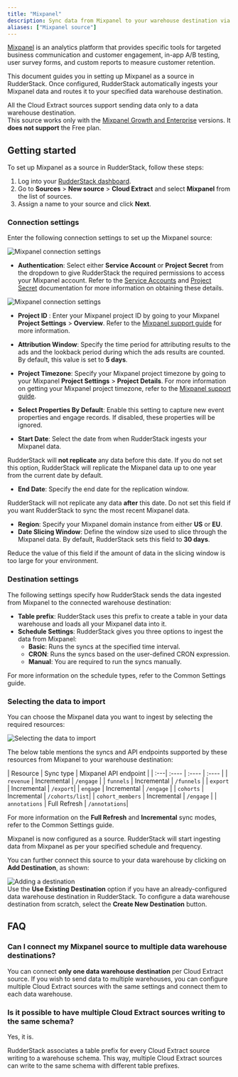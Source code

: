 ```yaml
---
title: "Mixpanel"
description: Sync data from Mixpanel to your warehouse destination via RudderStack.
aliases: ["Mixpanel source"]
---
```


[Mixpanel](https://mixpanel.com/) is an analytics platform that provides specific tools for targeted business communication and customer engagement, in-app A/B testing, user survey forms, and custom reports to measure customer retention.

This document guides you in setting up Mixpanel as a source in RudderStack. Once configured, RudderStack automatically ingests your Mixpanel data and routes it to your specified data warehouse destination.

<div class="warningBlock">
All the Cloud Extract sources support sending data only to a <Link to="/destinations/warehouse-destinations/">data warehouse destination</Link>.
</div>

<div class="warningBlock">
This source works only with the <a href="https://mixpanel.com/pricing/">Mixpanel Growth and Enterprise</a> versions. It <strong>does not support</strong> the Free plan.
</div>

## Getting started

To set up Mixpanel as a source in RudderStack, follow these steps:

1. Log into your [RudderStack dashboard](https://app.rudderstack.com/).
2. Go to **Sources** > **New source** > **Cloud Extract** and select **Mixpanel** from the list of sources.
3. Assign a name to your source and click **Next**.

### Connection settings

Enter the following connection settings to set up the Mixpanel source:

<img src="../../assets/cloud-extract-sources/mixpanel-authentication.png" alt="Mixpanel connection settings" />

- **Authentication**: Select either **Service Account** or **Project Secret** from the dropdown to give RudderStack the required permissions to access your Mixpanel account. Refer to the [Service Accounts](https://developer.mixpanel.com/reference/service-accounts) and [Project Secret](https://developer.mixpanel.com/reference/project-secret) documentation for more information on obtaining these details.

<img src="../../assets/cloud-extract-sources/mixpanelv2-connection-settings.png" alt="Mixpanel connection settings" />

- **Project ID** : Enter your Mixpanel project ID by going to your Mixpanel **Project Settings** > **Overview**. Refer to the <a href="https://help.mixpanel.com/hc/en-us/articles/115004490503-Project-Settings#project-id">Mixpanel support guide</a> for more information.
- **Attribution Window**: Specify the time period for attributing results to the ads and the lookback period during which the ads results are counted. By default, this value is set to **5 days**.
- **Project Timezone**: Specify your Mixpanel project timezone by going to your Mixpanel **Project Settings** > **Project Details**. For more information on getting your Mixpanel project timezone, refer to the <a href="https://help.mixpanel.com/hc/en-us/articles/115004547203-Manage-Timezones-for-Projects-in-Mixpanel">Mixpanel support guide</a>.

- **Select Properties By Default**: Enable this setting to capture new event properties and engage records. If disabled, these properties will be ignored.
- **Start Date**: Select the date from when RudderStack ingests your Mixpanel data.

<div class="warningBlock">
RudderStack will <strong>not replicate</strong> any data before this date. If you do not set this option, RudderStack will replicate the Mixpanel data up to one year from the current date by default.
</div>

- **End Date**: Specify the end date for the replication window.

<div class="warningBlock">
RudderStack will not replicate any data <strong>after</strong> this date. Do not set this field if you want RudderStack to sync the most recent Mixpanel data.
</div>

- **Region**: Specify your Mixpanel domain instance from either **US** or **EU**.
- **Date Slicing Window**: Define the window size used to slice through the Mixpanel data. By default, RudderStack sets this field to **30 days**.

<div class="infoBlock">
Reduce the value of this field if the amount of data in the slicing window is too large for your environment.
</div>

### Destination settings

The following settings specify how RudderStack sends the data ingested from Mixpanel to the connected warehouse destination:

- **Table prefix**: RudderStack uses this prefix to create a table in your data warehouse and loads all your Mixpanel data into it.
- **Schedule Settings**: RudderStack gives you three options to ingest the data from Mixpanel:
    - **Basic**: Runs the syncs at the specified time interval. 
    - **CRON**: Runs the syncs based on the user-defined CRON expression.
    - **Manual**: You are required to run the syncs manually.

For more information on the schedule types, refer to the <Link to="/sources/extract/common-settings/">Common Settings</Link> guide.

### Selecting the data to import

You can choose the Mixpanel data you want to ingest by selecting the required resources:

<img src="../../assets/cloud-extract-sources/mixpanel-connection-settings-2.png" alt="Selecting the data to import" />

The below table mentions the syncs and API endpoints supported by these resources from Mixpanel to your warehouse destination:

| Resource  | Sync type | Mixpanel API endpoint |
| :---| :---- | :---- | :---- |
| `revenue` |  Incremental | `/engage` |
| `funnels` |  Incremental |  `/funnels` |
| `export` |  Incremental |  `/export`|
| `engage` |  Incremental |  `/engage` |
| `cohorts` |  Incremental |  `/cohorts/list`|
| `cohort_members` |  Incremental | `/engage` |
| `annotations` | Full Refresh |  `/annotations`|

<div class="infoBlock">
For more information on the <strong>Full Refresh</strong> and <strong>Incremental</strong> sync modes, refer to the <Link to="/sources/extract/common-settings/#sync-modes">Common Settings</Link> guide.
</div>

Mixpanel is now configured as a source. RudderStack will start ingesting data from Mixpanel as per your specified schedule and frequency.

You can further connect this source to your data warehouse by clicking on **Add Destination**, as shown:

<img src="../../assets/cloud-extract-sources/add-destination.png" alt="Adding a destination" />

<div class="successBlock">
Use the <strong>Use Existing Destination</strong> option if you have an already-configured data warehouse destination in RudderStack. To configure a data warehouse destination from scratch, select the <strong>Create New Destination</strong> button.
</div>

## FAQ

### Can I connect my Mixpanel source to multiple data warehouse destinations?

You can connect <strong>only one data warehouse destination</strong> per Cloud Extract source. If you wish to send data to multiple warehouses, you can configure multiple Cloud Extract sources with the same settings and connect them to each data warehouse.

### Is it possible to have multiple Cloud Extract sources writing to the same schema?

Yes, it is.

RudderStack associates a table prefix for every Cloud Extract source writing to a warehouse schema. This way, multiple Cloud Extract sources can write to the same schema with different table prefixes.